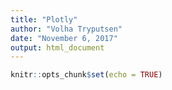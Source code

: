 ```yaml
---
title: "Plotly"
author: "Volha Tryputsen"
date: "November 6, 2017"
output: html_document
---
```


```r
knitr::opts_chunk$set(echo = TRUE)
```

